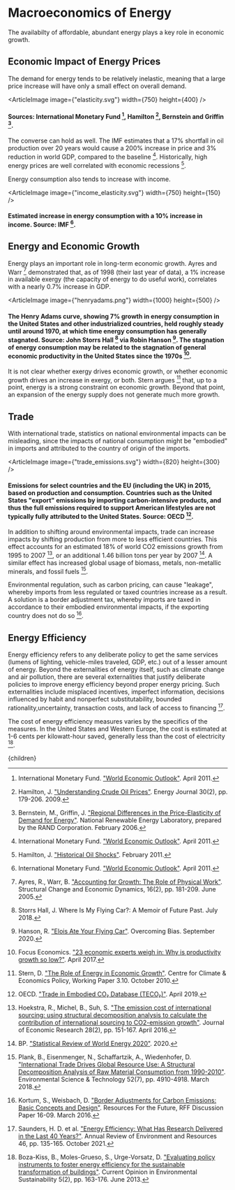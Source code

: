 



# Macroeconomics of Energy
The availabilty of affordable, abundant energy plays a key role in economic growth.

## Economic Impact of Energy Prices
The demand for energy tends to be relatively inelastic, meaning that a large price increase will have only a small effect on overall demand.

<ArticleImage image={"elasticity.svg"} width={750} height={400} />
#### Sources: International Monetary Fund [^10], Hamilton [^7], Bernstein and Griffin [^2].

The converse can hold as well. The IMF estimates that a 17% shortfall in oil production over 20 years would cause a 200% increase in price and 3% reduction in world GDP, compared to the baseline [^10]. Historically, high energy prices are well correlated with economic recessions [^6].

Energy consumption also tends to increase with income.

<ArticleImage image={"income_elasticity.svg"} width={750} height={150} />
#### Estimated increase in energy consumption with a 10% increase in income. Source: IMF [^10].

## Energy and Economic Growth
Energy plays an important role in long-term economic growth. Ayres and Warr [^1] demonstrated that, as of 1998 (their last year of data), a 1% increase in available exergy (the capacity of energy to do useful work), correlates with a nearly 0.7% increase in GDP.

<ArticleImage image={"henryadams.png"} width={1000} height={500} />
#### The Henry Adams curve, showing 7% growth in energy consumption in the United States and other industrialized countries, held roughly steady until around 1970, at which time energy consumption has generally stagnated. Source: John Storrs Hall [^16] via Robin Hanson [^8]. The stagnation of energy consumption may be related to the stagnation of general economic productivity in the United States since the 1970s [^5].

It is not clear whether exergy drives economic growth, or whether economic growth drives an increase in exergy, or both. Stern argues [^15] that, up to a point, energy is a strong constraint on economic growth. Beyond that point, an expansion of the energy supply does not generate much more growth.

## Trade
With international trade, statistics on national environmental impacts can be misleading, since the impacts of national consumption might be "embodied" in imports and attributed to the country of origin of the imports.

<ArticleImage image={"trade_emissions.svg"} width={820} height={300} />
#### Emissions for select countries and the EU (including the UK) in 2015, based on production and consumption. Countries such as the United States "export" emissions by importing carbon-intensive products, and thus the full emissions required to support American lifestyles are not typically fully attributed to the United States. Source: OECD [^12].

In addition to shifting around environmental impacts, trade can increase impacts by shifting production from more to less efficient countries. This effect accounts for an estimated 18% of world CO2 emissions growth from 1995 to 2007 [^9], or an additional 1.46 billion tons per year by 2007 [^4]. A similar effect has increased global usage of biomass, metals, non-metallic minerals, and fossil fuels [^13].

Environmental regulation, such as carbon pricing, can cause "leakage", whereby imports from less regulated or taxed countries increase as a result. A solution is a border adjustment tax, whereby imports are taxed in accordance to their embodied environmental impacts, if the exporting country does not do so [^11].

<BorderAdjustmentSolution />

## Energy Efficiency
Energy efficiency refers to any deliberate policy to get the same services (lumens of lighting, vehicle-miles traveled, GDP, etc.) out of a lesser amount of energy. Beyond the externalities of energy itself, such as climate change and air pollution, there are several externalities that justify deliberate policies to improve energy efficiency beyond proper energy pricing. Such externalities include misplaced incentives, imperfect information, decisions influenced by habit and nonperfect substitutability, bounded rationality,uncertainty, transaction costs, and lack of access to financing [^14].

The cost of energy efficiency measures varies by the specifics of the measures. In the United States and Western Europe, the cost is estimated at 1-6 cents per kilowatt-hour saved, generally less than the cost of electricity [^3].

[^1]: Ayres, R., Warr, B. ["Accounting for Growth: The Role of Physical Work"](http://www.sciencedirect.com/science/article/pii/S0954349X03000778). Structural Change and Economic Dynamics, 16(2), pp. 181-209. June 2005.

[^2]: Bernstein, M., Griffin, J. ["Regional Differences in the Price-Elasticity of Demand for Energy"](http://www.nrel.gov/docs/fy06osti/39512.pdf). National Renewable Energy Laboratory, prepared by the RAND Corporation. February 2006.

[^3]: Boza-Kiss, B., Moles-Grueso, S., Urge-Vorsatz, D. ["Evaluating policy instruments to foster energy efficiency for the sustainable transformation of buildings"](https://www.sciencedirect.com/science/article/abs/pii/S1877343513000341). Current Opinion in Environmental Sustainability 5(2), pp. 163-176. June 2013.

[^4]: BP. ["Statistical Review of World Energy 2020"](https://www.bp.com/en/global/corporate/energy-economics/statistical-review-of-world-energy.html). 2020.

[^5]: Focus Economics. ["23 economic experts weigh in: Why is productivity growth so low?"](https://www.focus-economics.com/blog/why-is-productivity-growth-so-low-23-economic-experts-weigh-in). April 2017.

[^6]: Hamilton, J. ["Historical Oil Shocks"](http://econweb.ucsd.edu/~jhamilto/oil_history.pdf). February 2011.

[^7]: Hamilton, J. ["Understanding Crude Oil Prices"](http://econweb.ucsd.edu/~jhamilto/understand_oil.pdf). Energy Journal 30(2), pp. 179-206. 2009.

[^8]: Hanson, R. ["Elois Ate Your Flying Car"](https://www.overcomingbias.com/2020/09/elois-ate-your-flying-car.html). Overcoming Bias. September 2020.

[^9]: Hoekstra, R., Michel, B., Suh, S. ["The emission cost of international sourcing: using structural decomposition analysis to calculate the contribution of international sourcing to CO2-emission growth"](https://escholarship.org/uc/item/4jr1029c). Journal of Economic Research 28(2), pp. 151-167. April 2016.

[^10]: International Monetary Fund. ["World Economic Outlook"](http://www.imf.org/external/pubs/ft/weo/2011/01/pdf/text.pdf). April 2011.

[^11]: Kortum, S., Weisbach, D. ["Border Adjustments for Carbon Emissions: Basic Concepts and Design"](https://www.rff.org/publications/working-papers/border-adjustments-for-carbon-emissions-basic-concepts-and-design/). Resources For the Future, RFF Discussion Paper 16-09. March 2016.

[^12]: OECD. ["Trade in Embodied CO₂ Database (TECO₂)"](https://www.oecd.org/sti/ind/carbondioxideemissionsembodiedininternationaltrade.htm). April 2019.

[^13]: Plank, B., Eisenmenger, N., Schaffartzik, A., Wiedenhofer, D. ["International Trade Drives Global Resource Use: A Structural Decomposition Analysis of Raw Material Consumption from 1990-2010"](https://pubs.acs.org/doi/abs/10.1021/acs.est.7b06133). Environmental Science & Technology 52(7), pp. 4910-4918. March 2018.

[^14]: Saunders, H. D. et al. ["Energy Efficiency: What Has Research Delivered in the Last 40 Years?"](https://www.annualreviews.org/doi/abs/10.1146/annurev-environ-012320-084937). Annual Review of Environment and Resources 46, pp. 135-165. October 2021.

[^15]: Stern, D. ["The Role of Energy in Economic Growth"](http://ccep.anu.edu.au/data/2010/pdf/wpaper/CCEP-3-10.pdf). Centre for Climate & Economics Policy, Working Paper 3.10. October 2010.

[^16]: Storrs Hall, J. Where Is My Flying Car?: A Memoir of Future Past.  July 2018.

  <Article 
    focusAreaUrl={focusAreaUrl} 
    hierarchy={hierarchy} 
    site={site}
  >
    {children}
  </Article>